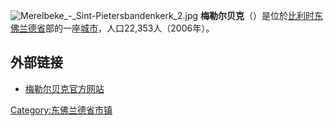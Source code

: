 {{Unreferenced|time=2018-08-11T12:50:49+00:00}}
[[File:Merelbeke_-_Sint-Pietersbandenkerk_2.jpg|thumb]]
'''梅勒尔贝克'''（{{lang-nl|Merelbeke}}）是位於[[比利时|比利时]][[东佛兰德省|东佛兰德省]]部的一座[[城市|城市]]，人口22,353人（2006年）。

==外部链接==
*[http://www.merelbeke.be/ 梅勒尔贝克官方网站] {{Wayback|url=http://www.merelbeke.be/ |date=20080915073948 }}

{{东佛兰德省市区}}

{{Authority control}}
{{DEFAULTSORT:Merelbeke}}
{{Belgium-geo-stub}}

[[Category:东佛兰德省市镇|Category:东佛兰德省市镇]]